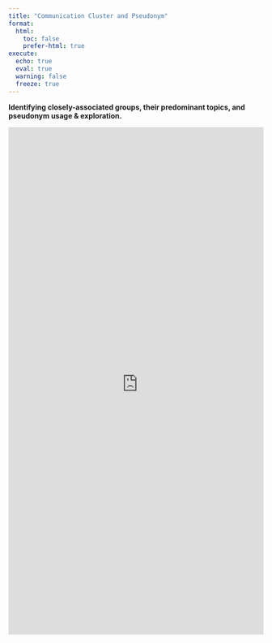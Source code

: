 ```yaml
---
title: "Communication Cluster and Pseudonym"
format:
  html:
    toc: false
    prefer-html: true
execute: 
  echo: true
  eval: true
  warning: false
  freeze: true
---
```


**Identifying closely-associated groups, their predominant topics, and pseudonym usage & exploration.**

```{=html}
<div style="width: 100%; height: 1000px; padding: 0; overflow: hidden;">
  <iframe 
    src="https://vriadi.shinyapps.io/reefwhispers_app2/" 
    title="CMAP-RSI Explorer"
    style="width: 135%; height: 135%; transform: scale(0.75); transform-origin: top left; border: none;">
  </iframe>
</div>
```
